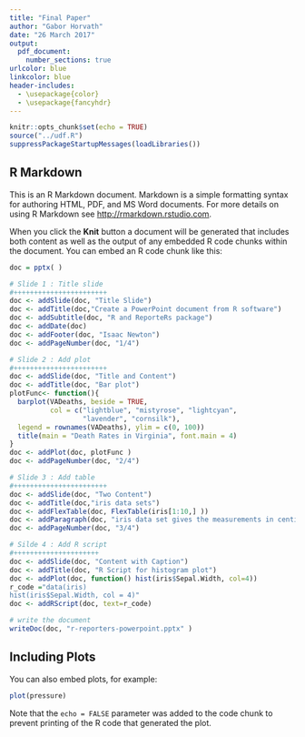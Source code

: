 ```yaml
---
title: "Final Paper"
author: "Gabor Horvath"
date: "26 March 2017"
output: 
  pdf_document:
    number_sections: true
urlcolor: blue
linkcolor: blue
header-includes:
  - \usepackage{color}
  - \usepackage{fancyhdr}
---
```

\pagenumbering{gobble}
\newpage
\pagenumbering{arabic}
\pagestyle{fancy}
\fancyhf{}
\fancyhead[C]{\thetitle}
\fancyfoot[C]{\thepage}
\renewcommand{\footrulewidth}{0.4pt}
```r
knitr::opts_chunk$set(echo = TRUE)
source("../udf.R")
suppressPackageStartupMessages(loadLibraries())
```

## R Markdown

This is an R Markdown document. Markdown is a simple formatting syntax for authoring HTML, PDF, and MS Word documents. For more details on using R Markdown see <http://rmarkdown.rstudio.com>.

When you click the **Knit** button a document will be generated that includes both content as well as the output of any embedded R code chunks within the document. You can embed an R code chunk like this:

```r

doc = pptx( )

# Slide 1 : Title slide
#+++++++++++++++++++++++
doc <- addSlide(doc, "Title Slide")
doc <- addTitle(doc,"Create a PowerPoint document from R software")
doc <- addSubtitle(doc, "R and ReporteRs package")
doc <- addDate(doc)
doc <- addFooter(doc, "Isaac Newton")
doc <- addPageNumber(doc, "1/4")

# Slide 2 : Add plot
#+++++++++++++++++++++++
doc <- addSlide(doc, "Title and Content")
doc <- addTitle(doc, "Bar plot")
plotFunc<- function(){
  barplot(VADeaths, beside = TRUE,
          col = c("lightblue", "mistyrose", "lightcyan",
                  "lavender", "cornsilk"),
  legend = rownames(VADeaths), ylim = c(0, 100))
  title(main = "Death Rates in Virginia", font.main = 4)
}
doc <- addPlot(doc, plotFunc )
doc <- addPageNumber(doc, "2/4")

# Slide 3 : Add table 
#+++++++++++++++++++++++
doc <- addSlide(doc, "Two Content")
doc <- addTitle(doc,"iris data sets")
doc <- addFlexTable(doc, FlexTable(iris[1:10,] ))
doc <- addParagraph(doc, "iris data set gives the measurements in centimeters of the variables sepal length and width and petal length and width, respectively, for 50 flowers from each of 3 species of iris. The species are Iris setosa, versicolor, and virginica.")
doc <- addPageNumber(doc, "3/4")

# Silde 4 : Add R script
#+++++++++++++++++++++
doc <- addSlide(doc, "Content with Caption")
doc <- addTitle(doc, "R Script for histogram plot")
doc <- addPlot(doc, function() hist(iris$Sepal.Width, col=4))
r_code ="data(iris)
hist(iris$Sepal.Width, col = 4)"
doc <- addRScript(doc, text=r_code)

# write the document 
writeDoc(doc, "r-reporters-powerpoint.pptx" )

```

## Including Plots

You can also embed plots, for example:

```r
plot(pressure)
```

Note that the `echo = FALSE` parameter was added to the code chunk to prevent printing of the R code that generated the plot.
